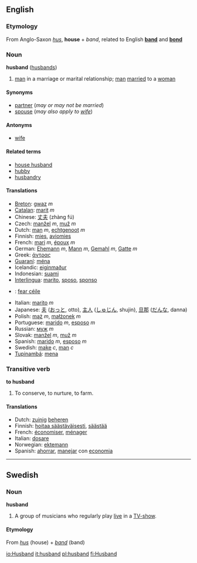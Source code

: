 ==English==
===Etymology===
From Anglo-Saxon ''[[hus]]'', '''house''' + ''band'', related to English '''[[band]]''' and '''[[bond]]'''

===Noun===
'''husband''' ([[husbands]])

# [[man]] in a marriage or marital relationship; [[man]] [[marry|married]] to a [[woman]]

====Synonyms====
*[[partner]] (''may or may not be married'')
*[[spouse]] (''may also apply to [[wife]]'')

====Antonyms====
*[[wife]]

====Related terms====
*[[house husband]]
*[[hubby]]
*[[husbandry]]

====Translations====
*[[Breton]]: [[gwaz]] ''m''
*[[Catalan]]: [[marit]] ''m''
*Chinese: [[丈夫]] (zhàng fú)
*Czech: [[manžel]] ''m'', [[muž]]  ''m''
*Dutch: [[man]] ''m'', [[echtgenoot]] ''m''
*Finnish: [[mies]], [[aviomies]]
*French: [[mari]] ''m'', [[époux]] ''m''
*German: [[Ehemann]] ''m'', [[Mann]] ''m'', [[Gemahl]] ''m'', [[Gatte]] ''m''
*Greek: [[άντρας]]
*[[Guaraní]]: [[ména]]
*Icelandic: [[eiginmaður]]
*Indonesian: [[suami]]
*[[Interlingua]]: [[marito]], [[sposo]], [[sponso]]
*{{ga}}: [[fear céile]]
*Italian: [[marito]] ''m''
*Japanese: [[夫]] ([[おっと]], otto), [[主人]] ([[しゅじん]], shujin), [[旦那]] ([[だんな]], danna)
*Polish: [[mąż]] ''m'', [[małżonek]] ''m''
*Portuguese: [[marido]] ''m'', [[esposo]] ''m''
*Russian: [[муж]] ''m''
*Slovak: [[manžel]] ''m'', [[muž]] ''m''
*Spanish: [[marido]] ''m'', [[esposo]] ''m''
*Swedish: [[make]] ''c'', [[man]] ''c''
*[[Tupinambá]]: [[mena]]

===Transitive verb===
'''to husband'''

#To conserve, to nurture, to farm.

====Translations====
*Dutch: [[zuinig]] [[beheren]]
*Finnish: [[hoitaa säästäväisesti]], [[säästää]]
*French: [[économiser]], [[ménager]]
*Italian: [[dosare]]
*Norwegian: [[ektemann]]
*Spanish: [[ahorrar]], [[manejar]] con [[economia]]

----
==Swedish==
===Noun===
'''husband'''
#A group of musicians who regularly play [[live]] in a [[TV-show]].

====Etymology====
From ''[[hus]]'' (house) + ''[[band]]'' (band)

[[io:Husband]]
[[it:husband]]
[[pl:husband]]
[[fi:Husband]]